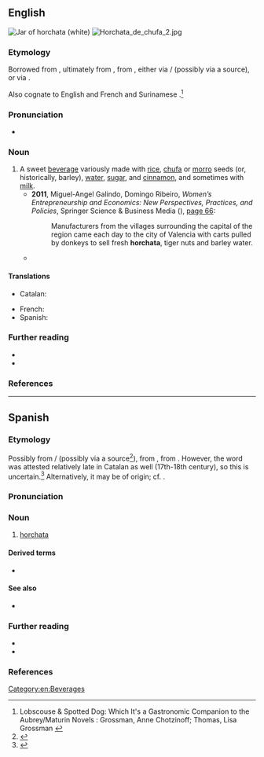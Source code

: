 ==English==
[[File:ManekiNeko horchata jar.jpg|thumb|Jar of '''horchata''' (white)]]
[[File:Horchata de chufa 2.jpg|thumb]]

===Etymology===
Borrowed from {{bor|en|es|horchata}}, ultimately from {{der|en|VL.|*hordeata||(drink, food) made of barley}}, from {{m|la|hordeum||barley}}, either via {{der|en|ca|-}}/{{der|en|ca-val|orxata}} (possibly via a {{der|en|mxi|-}} source), or via {{der|en|it|orzata}}.

Also cognate to English and French {{m|en|orgeat||almond syrup}} and Surinamese {{cog|nl|orgeade}}.<ref>Lobscouse & Spotted Dog: Which It's a Gastronomic Companion to the Aubrey/Maturin Novels : Grossman, Anne Chotzinoff; Thomas, Lisa Grossman {{ISBN|0393045595}}</ref>

===Pronunciation===
* {{IPA|en|/(h)ɔːɹˈtʃɑːtə/}}

===Noun===
{{en-noun|~}}

# A sweet [[beverage]] variously made with [[rice]], [[chufa]] or [[morro]] seeds (or, historically, barley), [[water]], [[sugar]], and [[cinnamon]], and sometimes with [[milk]].
#* '''2011''', Miguel-Angel Galindo, Domingo Ribeiro, ''Women’s Entrepreneurship and Economics: New Perspectives, Practices, and Policies'', Springer Science & Business Media ({{ISBN|9781461412939}}), [https://books.google.com/books?id=UFbpvR0ZSpQC&lpg=PA66&dq=%22horchata%22%20tiger&pg=PA66#v=onepage&q=%22horchata%22%20tiger&f=false page 66]:
#*: Manufacturers from the villages surrounding the capital of the region came each day to the city of Valencia with carts pulled by donkeys to sell fresh '''horchata''', tiger nuts and barley water.
#* {{seemoreCites|en}}

====Translations====
{{trans-top|sweet beverage}}
* Catalan: {{t+|ca|orxata|f}}
{{trans-mid}}
* French: {{t+|fr|horchata|f}}
* Spanish: {{t|es|horchata|f}}
{{trans-bottom}}

===Further reading===
* {{pedia}}
* {{R:Lexico}}

===References===
<references/>

[[Category:en:Beverages]]

----

==Spanish==

===Etymology===
Possibly from {{der|es|ca|-}}/{{bor|es|ca-val|orxata}} (possibly via a {{der|es|mxi|-}} source<ref>{{R:DRAE}}</ref>), from {{der|es|VL.|*hordeata}}, from {{der|es|la|hordeum||barley}}. However, the word was attested relatively late in Catalan as well (17th-18th century), so this is uncertain.<ref>{{R:es:BDELC|year=1987}}</ref> Alternatively, it may be of {{der|es|it|-}} origin; cf. {{m|it|orzata|t=barley water}}.

===Pronunciation===
{{es-IPA}}

===Noun===
{{es-noun|f}}

# [[#English|horchata]] {{gloss|sweet beverage}}

====Derived terms====
* {{l|es|horchatería}}

====See also====
* {{l|es|agua fresca}}

===Further reading===
* {{R:DRAE 2001}}
* {{pedia|lang=es}}

===References===
<references/>

{{C|es|Beverages}}